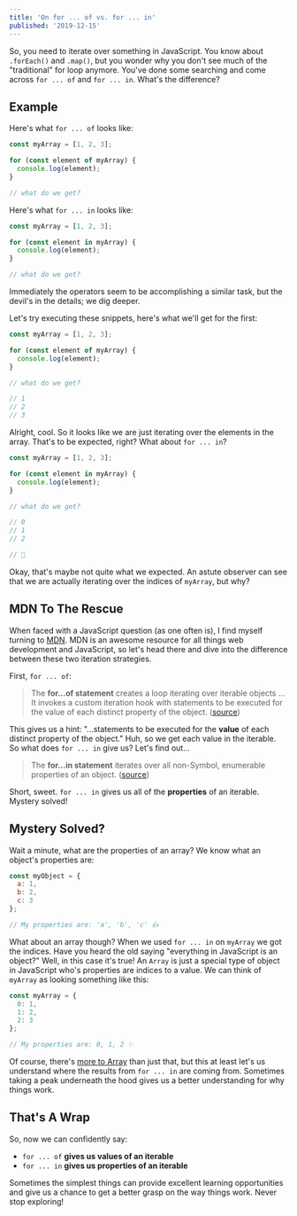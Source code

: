 ```yaml
---
title: 'On for ... of vs. for ... in'
published: '2019-12-15'
---
```


So, you need to iterate over something in JavaScript. You know about `.forEach()` and `.map()`, but you wonder why you don't see much of the "traditional" for loop anymore. You've done some searching and come across `for ... of` and `for ... in`.  What's the difference?

## Example

Here's what `for ... of` looks like:

```jsx
const myArray = [1, 2, 3];

for (const element of myArray) {
  console.log(element);
}

// what do we get?
```

Here's what `for ... in` looks like:

```jsx
const myArray = [1, 2, 3];

for (const element in myArray) {
  console.log(element);
}

// what do we get?
```

Immediately the operators seem to be accomplishing a similar task, but the devil's in the details; we dig deeper.

Let's try executing these snippets, here's what we'll get for the first:

```jsx
const myArray = [1, 2, 3];

for (const element of myArray) {
  console.log(element);
}

// what do we get?

// 1
// 2
// 3
```

Alright, cool. So it looks like we are just iterating over the elements in the array. That's to be expected, right? What about `for ... in`?

```jsx
const myArray = [1, 2, 3];

for (const element in myArray) {
  console.log(element);
}

// what do we get?

// 0
// 1
// 2

// 🤔
```

Okay, that's maybe not quite what we expected. An astute observer can see that we are actually iterating over the indices of `myArray`, but why?

## MDN To The Rescue

When  faced with a JavaScript question (as one often is), I find myself turning to [MDN](https://developer.mozilla.org/). MDN is an awesome resource for all things web development and JavaScript, so let's head there and dive into the difference between these two iteration strategies.

First, `for ... of`: 

> The **for...of statement** creates a loop iterating over iterable objects ...   It invokes a custom iteration hook with statements to be executed for the value of each distinct property of the object. ([source](https://developer.mozilla.org/en-US/docs/Web/JavaScript/Reference/Statements/for...of))

This gives us a hint: "...statements to be executed for the **value** of each distinct property of the object." Huh, so we get each value in the iterable. So what does `for ... in` give us? Let's find out...

> The **for...in statement** iterates over all non-Symbol, enumerable properties of an object. ([source](https://developer.mozilla.org/en-US/docs/Web/JavaScript/Reference/Statements/for...in))

Short, sweet. `for ... in` gives us all of the **properties** of an iterable. Mystery solved!

## Mystery Solved?

Wait a minute, what are the properties of an array? We know what an object's properties are:

```jsx
const myObject = {
  a: 1,
  b: 2,
  c: 3
};

// My properties are: 'a', 'b', 'c' 👍
```

What about an array though? When we used `for ... in` on `myArray` we got the indices.   Have you heard the old saying "everything in JavaScript is an object?" Well, in this case it's true! An `Array` is just a special type of object in JavaScript who's properties are indices to a value. We can think of `myArray` as looking something like this:

```jsx
const myArray = {
  0: 1,
  1: 2,
  2: 3
};

// My properties are: 0, 1, 2 ✨
```

Of course, there's [more to Array](https://developer.mozilla.org/en-US/docs/Web/JavaScript/Reference/Global_Objects/Array) than just that, but this at least let's us understand where the results from `for ... in` are coming from. Sometimes taking a peak underneath the hood gives us a better understanding for why things work.

## That's A Wrap

So, now we can confidently say:

- `for ... of` **gives us values of an iterable**
- `for ... in` **gives us properties of an iterable**

Sometimes the simplest things can provide excellent learning opportunities and give us a chance to get a better grasp on the way things work. Never stop exploring!